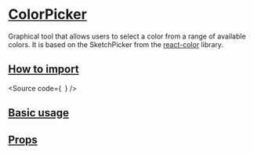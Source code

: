

<Meta of={Stories} />

# [ColorPicker](#colorpicker)

Graphical tool that allows users to select a color from a range of available colors. 
It is based on the SketchPicker from the [react-color](https://casesandberg.github.io/react-color/) library.

## [How to import](#how-to-import)

<Source
  code={`
`}
/>

## [Basic usage](#basic-usage)

<Canvas of={Stories.Base} />

## [Props](#props)

<ArgTypes of={Stories} />
